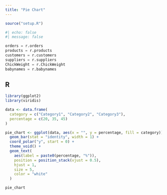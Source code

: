 ```yaml
---
title: "Pie Chart"
---
```


```r
source("setup.R")
```

```python
#| echo: false
#| message: false

orders = r.orders
products = r.products
customers = r.customers
suppliers = r.suppliers
ChickWeight = r.ChickWeight
babynames = r.babynames

```


::: {.panel-tabset}
## R

```r
library(ggplot2)
library(viridis)

data <- data.frame(
  category = c("Category1", "Category2", "Category3"),
  percentage = c(20, 35, 45)
)

pie_chart <- ggplot(data, aes(x = "", y = percentage, fill = category)) +
  geom_bar(stat = "identity", width = 1) +
  coord_polar("y", start = 0) +
  theme_void() +
  geom_text(
    aes(label = paste0(percentage, "%")), 
    position = position_stack(vjust = 0.5), 
    hjust = 1,
    size = 5,
    color = "white"
  ) 

pie_chart


```


:::